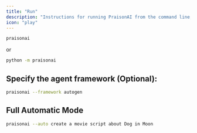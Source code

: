 ```yaml
---
title: "Run"
description: "Instructions for running PraisonAI from the command line, including framework selection and automatic mode"
icon: "play"
---
```


```bash
praisonai
```

or 
    
```bash
python -m praisonai
```

## Specify the agent framework (Optional):

```bash
praisonai --framework autogen
```

## Full Automatic Mode

```bash
praisonai --auto create a movie script about Dog in Moon
```